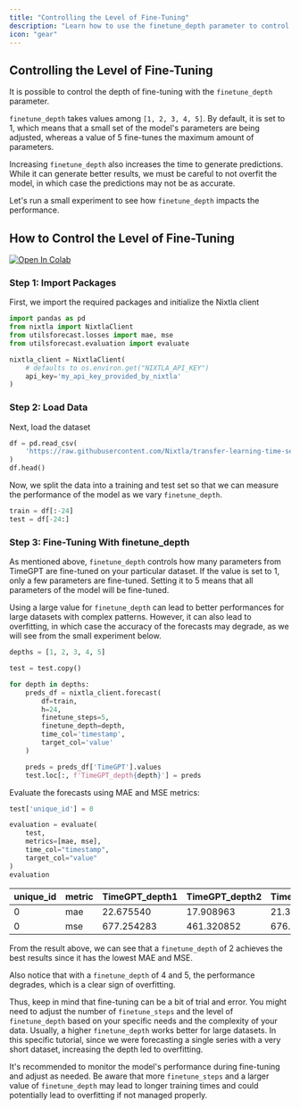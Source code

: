 ```yaml
---
title: "Controlling the Level of Fine-Tuning"
description: "Learn how to use the finetune_depth parameter to control the extent of fine-tuning in TimeGPT models."
icon: "gear"
---
```


## Controlling the Level of Fine-Tuning
It is possible to control the depth of fine-tuning with the `finetune_depth`
parameter.

`finetune_depth` takes values among `[1, 2, 3, 4, 5]`. By default, it is set to
1, which means that a small set of the model's parameters are being adjusted,
whereas a value of 5 fine-tunes the maximum amount of parameters.

Increasing `finetune_depth` also increases the time to generate predictions.
While it can generate better results, we must be careful to not overfit the
model, in which case the predictions may not be as accurate.

Let's run a small experiment to see how `finetune_depth` impacts the performance.


## How to Control the Level of Fine-Tuning

[![Open In Colab](https://colab.research.google.com/assets/colab-badge.svg)](https://colab.research.google.com/github/Nixtla/nixtla/blob/main/nbs/docs/tutorials/23_finetune_depth_finetuning.ipynb)

### Step 1: Import Packages

First, we import the required packages and initialize the Nixtla client

```python
import pandas as pd
from nixtla import NixtlaClient
from utilsforecast.losses import mae, mse
from utilsforecast.evaluation import evaluate
```

```python
nixtla_client = NixtlaClient(
    # defaults to os.environ.get("NIXTLA_API_KEY")
    api_key='my_api_key_provided_by_nixtla'
)
```

### Step 2: Load Data

Next, load the dataset

```python
df = pd.read_csv(
    'https://raw.githubusercontent.com/Nixtla/transfer-learning-time-series/main/datasets/air_passengers.csv'
)
df.head()
```

Now, we split the data into a training and test set so that we can measure the
performance of the model as we vary `finetune_depth`.

```python
train = df[:-24]
test = df[-24:]
```

### Step 3: Fine-Tuning With finetune_depth

As mentioned above, `finetune_depth` controls how many parameters from TimeGPT
are fine-tuned on your particular dataset. If the value is set to 1, only a few
parameters are fine-tuned. Setting it to 5 means that all parameters of the
model will be fine-tuned.

Using a large value for `finetune_depth` can lead to better performances for
large datasets with complex patterns. However, it can also lead to overfitting,
in which case the accuracy of the forecasts may degrade, as we will see from the
small experiment below.

```python
depths = [1, 2, 3, 4, 5]

test = test.copy()

for depth in depths:
    preds_df = nixtla_client.forecast(
        df=train,
        h=24,
        finetune_steps=5,
        finetune_depth=depth,
        time_col='timestamp',
        target_col='value'
    )

    preds = preds_df['TimeGPT'].values
    test.loc[:, f'TimeGPT_depth{depth}'] = preds
```

Evaluate the forecasts using MAE and MSE metrics:

```python
test['unique_id'] = 0

evaluation = evaluate(
    test,
    metrics=[mae, mse],
    time_col="timestamp",
    target_col="value"
)
evaluation
```

| unique_id | metric | TimeGPT_depth1 | TimeGPT_depth2 | TimeGPT_depth3 | TimeGPT_depth4 | TimeGPT_depth5 |
|-----------|--------|----------------|----------------|----------------|----------------|----------------|
| 0         | mae    | 22.675540      | 17.908963      | 21.318518      | 24.745096      | 28.734302      |
| 0         | mse    | 677.254283     | 461.320852     | 676.202126     | 991.835359     | 1119.722602    |


From the result above, we can see that a `finetune_depth` of 2 achieves the best
results since it has the lowest MAE and MSE.

Also notice that with a `finetune_depth` of 4 and 5, the performance degrades,
which is a clear sign of overfitting.

Thus, keep in mind that fine-tuning can be a bit of trial and error. You might
need to adjust the number of `finetune_steps` and the level of `finetune_depth`
based on your specific needs and the complexity of your data. Usually, a higher
`finetune_depth` works better for large datasets. In this specific tutorial,
since we were forecasting a single series with a very short dataset, increasing
the depth led to overfitting.

It's recommended to monitor the model's performance during fine-tuning and
adjust as needed. Be aware that more `finetune_steps` and a larger value of
`finetune_depth` may lead to longer training times and could potentially lead
to overfitting if not managed properly.